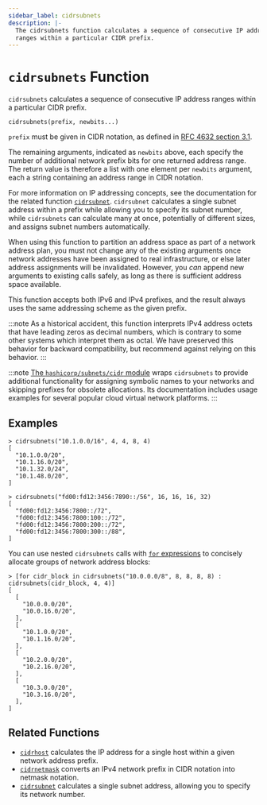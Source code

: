 ```yaml
---
sidebar_label: cidrsubnets
description: |-
  The cidrsubnets function calculates a sequence of consecutive IP address
  ranges within a particular CIDR prefix.
---
```


# `cidrsubnets` Function

`cidrsubnets` calculates a sequence of consecutive IP address ranges within
a particular CIDR prefix.

```hcl
cidrsubnets(prefix, newbits...)
```

`prefix` must be given in CIDR notation, as defined in
[RFC 4632 section 3.1](https://tools.ietf.org/html/rfc4632#section-3.1).

The remaining arguments, indicated as `newbits` above, each specify the number
of additional network prefix bits for one returned address range. The return
value is therefore a list with one element per `newbits` argument, each
a string containing an address range in CIDR notation.

For more information on IP addressing concepts, see the documentation for the
related function [`cidrsubnet`](../../language/functions/cidrsubnet.mdx). `cidrsubnet` calculates
a single subnet address within a prefix while allowing you to specify its
subnet number, while `cidrsubnets` can calculate many at once, potentially of
different sizes, and assigns subnet numbers automatically.

When using this function to partition an address space as part of a network
address plan, you must not change any of the existing arguments once network
addresses have been assigned to real infrastructure, or else later address
assignments will be invalidated. However, you _can_ append new arguments to
existing calls safely, as long as there is sufficient address space available.

This function accepts both IPv6 and IPv4 prefixes, and the result always uses
the same addressing scheme as the given prefix.

:::note
As a historical accident, this function interprets IPv4 address
octets that have leading zeros as decimal numbers, which is contrary to some
other systems which interpret them as octal. We have preserved this behavior
for backward compatibility, but recommend against relying on this behavior.
:::

:::note
[The `hashicorp/subnets/cidr` module](https://github.com/hashicorp/terraform-cidr-subnets)
wraps `cidrsubnets` to provide additional functionality for assigning symbolic
names to your networks and skipping prefixes for obsolete allocations. Its
documentation includes usage examples for several popular cloud virtual network
platforms.
:::

## Examples

```
> cidrsubnets("10.1.0.0/16", 4, 4, 8, 4)
[
  "10.1.0.0/20",
  "10.1.16.0/20",
  "10.1.32.0/24",
  "10.1.48.0/20",
]

> cidrsubnets("fd00:fd12:3456:7890::/56", 16, 16, 16, 32)
[
  "fd00:fd12:3456:7800::/72",
  "fd00:fd12:3456:7800:100::/72",
  "fd00:fd12:3456:7800:200::/72",
  "fd00:fd12:3456:7800:300::/88",
]
```

You can use nested `cidrsubnets` calls with
[`for` expressions](../../language/expressions/for.mdx)
to concisely allocate groups of network address blocks:

```
> [for cidr_block in cidrsubnets("10.0.0.0/8", 8, 8, 8, 8) : cidrsubnets(cidr_block, 4, 4)]
[
  [
    "10.0.0.0/20",
    "10.0.16.0/20",
  ],
  [
    "10.1.0.0/20",
    "10.1.16.0/20",
  ],
  [
    "10.2.0.0/20",
    "10.2.16.0/20",
  ],
  [
    "10.3.0.0/20",
    "10.3.16.0/20",
  ],
]
```

## Related Functions

* [`cidrhost`](../../language/functions/cidrhost.mdx) calculates the IP address for a single host
  within a given network address prefix.
* [`cidrnetmask`](../../language/functions/cidrnetmask.mdx) converts an IPv4 network prefix in CIDR
  notation into netmask notation.
* [`cidrsubnet`](../../language/functions/cidrsubnet.mdx) calculates a single subnet address, allowing
  you to specify its network number.
